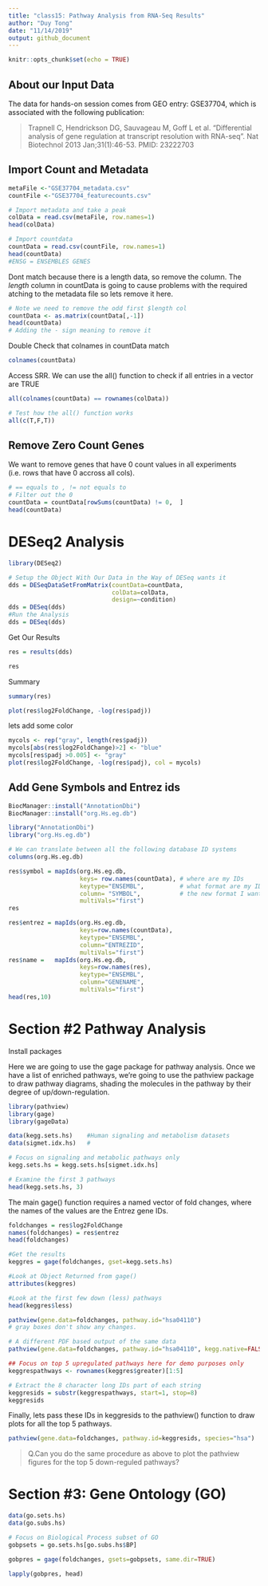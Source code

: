 ```yaml
---
title: "class15: Pathway Analysis from RNA-Seq Results"
author: "Duy Tong"
date: "11/14/2019"
output: github_document
---
```


```r
knitr::opts_chunk$set(echo = TRUE)
```

## About our Input Data
The data for hands-on session comes from GEO entry: GSE37704, which is associated with the following publication:

>Trapnell C, Hendrickson DG, Sauvageau M, Goff L et al. "Differential analysis of gene regulation at transcript resolution with RNA-seq". Nat Biotechnol 2013 Jan;31(1):46-53. PMID: 23222703

## Import Count and Metadata

```r
metaFile <-"GSE37704_metadata.csv"
countFile <-"GSE37704_featurecounts.csv"

# Import metadata and take a peak
colData = read.csv(metaFile, row.names=1)
head(colData)
```

```r
# Import countdata
countData = read.csv(countFile, row.names=1)
head(countData)
#ENSG = ENSEMBLES GENES
```

Dont match because there is a length data, so remove the column. The *length* column in countData is going to cause problems with the required atching to the metadata file so lets remove it here.

```r
# Note we need to remove the odd first $length col
countData <- as.matrix(countData[,-1])
head(countData)
# Adding the - sign meaning to remove it
```

Double Check that colnames in countData match 

```r
colnames(countData)
```

Access SRR. We can use the all() function to check if all entries in a vector are TRUE
```r
all(colnames(countData) == rownames(colData))
```

```r
# Test how the all() function works
all(c(T,F,T))
```

## Remove Zero Count Genes

We want to remove genes that have 0 count values in all experiments (i.e. rows that have 0 accross all cols).

```r
# == equals to , != not equals to
# Filter out the 0
countData = countData[rowSums(countData) != 0,  ]
head(countData)
```

# DESeq2 Analysis
```r
library(DESeq2)
```

```r
# Setup the Object With Our Data in the Way of DESeq wants it
dds = DESeqDataSetFromMatrix(countData=countData,
                             colData=colData,
                             design=~condition)
dds = DESeq(dds)
#Run the Analysis
dds = DESeq(dds)
```

Get Our Results
```r
res = results(dds)
```
```r
res
```

Summary
```r
summary(res)
```

```r
plot(res$log2FoldChange, -log(res$padj))
```

lets add some color
```r
mycols <- rep("gray", length(res$padj))
mycols[abs(res$log2FoldChange)>2] <- "blue"
mycols[res$padj >0.005] <- "gray"
plot(res$log2FoldChange, -log(res$padj), col = mycols)
```

## Add Gene Symbols and Entrez ids
```r
BiocManager::install("AnnotationDbi")
BiocManager::install("org.Hs.eg.db")
```

```r
library("AnnotationDbi")
library("org.Hs.eg.db")

# We can translate between all the following database ID systems
columns(org.Hs.eg.db)
```

```r
res$symbol = mapIds(org.Hs.eg.db,
                    keys= row.names(countData), # where are my IDs 
                    keytype="ENSEMBL",          # what format are my IDs
                    column= "SYMBOL",           # the new format I want
                    multiVals="first")
res
```

```r
res$entrez = mapIds(org.Hs.eg.db,
                    keys=row.names(countData),
                    keytype="ENSEMBL",
                    column="ENTREZID",
                    multiVals="first")
res$name =   mapIds(org.Hs.eg.db,
                    keys=row.names(res),
                    keytype="ENSEMBL",
                    column="GENENAME",
                    multiVals="first")
head(res,10)
```


# Section #2 Pathway Analysis
Install packages

Here we are going to use the gage package for pathway analysis. Once we have a list of enriched pathways, we're going to use the pathview package to draw pathway diagrams, shading the molecules in the pathway by their degree of up/down-regulation.

```r
library(pathview)
library(gage)
library(gageData)

data(kegg.sets.hs)    #Human signaling and metabolism datasets
data(sigmet.idx.hs)   #

# Focus on signaling and metabolic pathways only
kegg.sets.hs = kegg.sets.hs[sigmet.idx.hs]

# Examine the first 3 pathways
head(kegg.sets.hs, 3)
```

The main gage() function requires a named vector of fold changes, where the names of the values are the Entrez gene IDs.

```r
foldchanges = res$log2FoldChange
names(foldchanges) = res$entrez
head(foldchanges)
```

```r
#Get the results
keggres = gage(foldchanges, gset=kegg.sets.hs)
```

```r
#Look at Object Returned from gage()
attributes(keggres)
```

```r
#Look at the first few down (less) pathways
head(keggres$less)
```

```r
pathview(gene.data=foldchanges, pathway.id="hsa04110")
# gray boxes don't show any changes.
```

```r
# A different PDF based output of the same data
pathview(gene.data=foldchanges, pathway.id="hsa04110", kegg.native=FALSE)
```

```r
## Focus on top 5 upregulated pathways here for demo purposes only
keggrespathways <- rownames(keggres$greater)[1:5]

# Extract the 8 character long IDs part of each string
keggresids = substr(keggrespathways, start=1, stop=8)
keggresids
```

Finally, lets pass these IDs in keggresids to the pathview() function to draw plots for all the top 5 pathways.
```r
pathview(gene.data=foldchanges, pathway.id=keggresids, species="hsa")
```

>Q.Can you do the same procedure as above to plot the pathview figures for the top 5 down-reguled pathways?

# Section #3: Gene Ontology (GO)

```r
data(go.sets.hs)
data(go.subs.hs)

# Focus on Biological Process subset of GO
gobpsets = go.sets.hs[go.subs.hs$BP]

gobpres = gage(foldchanges, gsets=gobpsets, same.dir=TRUE)

lapply(gobpres, head)
```











